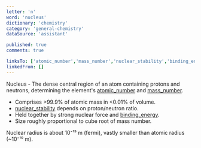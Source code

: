 ```yaml
---
letter: 'n'
word: 'nucleus'
dictionary: 'chemistry'
category: 'general-chemistry'
dataSource: 'assistant'

published: true
comments: true

linksTo: ['atomic_number','mass_number','nuclear_stability','binding_energy']
linkedFrom: []
---
```


<a id="nucleus">Nucleus</a> - The dense central region of an atom containing protons and neutrons, determining the element's [atomic_number](#atomic_number) and [mass_number](#mass_number).

- Comprises >99.9% of atomic mass in <0.01% of volume.
- [nuclear_stability](#nuclear_stability) depends on proton/neutron ratio.
- Held together by strong nuclear force and [binding_energy](#binding_energy).
- Size roughly proportional to cube root of mass number.

<Alert type='note'>
Nuclear radius is about 10⁻¹⁵ m (fermi), vastly smaller than atomic radius (~10⁻¹⁰ m).
</Alert>
